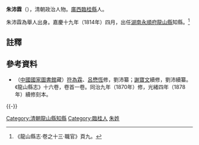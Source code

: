 '''朱沛霖'''（{{bd|？||？||}}），清朝政治人物。[[廣西|廣西]][[臨桂縣|臨桂縣]]人。

朱沛霖為舉人出身。嘉慶十九年（1814年）四月，出任[[湖南|湖南]][[永順府|永順府]][[龍山縣|龍山縣]]知縣。<ref>《龍山縣志·卷之十三·職官》頁九。</ref>

==註釋==
{{reflist}}

==參考資料==
*（[[中國國家圖書館|中國國家圖書館]]藏）[[符為霖|符為霖]]、[[呂懋恆|呂懋恆]]修，劉沛纂；[[謝寶文|謝寶文]]續修，劉沛續纂。《龍山縣志》十六卷，卷首一卷。同治九年（1870年）修，光緒四年（1878年）續修刻本。

{{-}}
{{start box}}
{{s-off}}
{{succession box|[[鄭炯|鄭炯]]|[[張珽|張珽]]|[[湖南|湖南]][[永順府|永順府]][[龍山縣|龍山縣]][[知縣|知縣]]（[[龍山縣知縣列表|列表]]）|<small>嘉慶十九年（1814年）四月上任</small>}}
{{end box}}

{{DEFAULTSORT:Zhu朱}}
[[Category:清朝龍山縣知縣|Category:清朝龍山縣知縣]]
[[Category:臨桂人|Category:臨桂人]]
[[Category:朱姓|朱姓]]